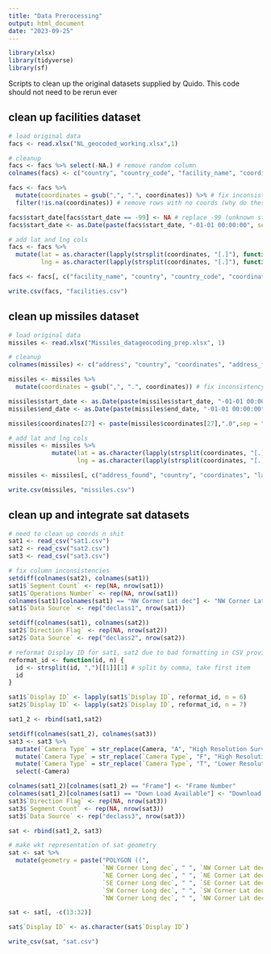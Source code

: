 ```yaml
---
title: "Data Prerocessing"
output: html_document
date: "2023-09-25"
---
```


```r
library(xlsx)
library(tidyverse)
library(sf)
```

Scripts to clean up the original datasets supplied by Quido. This code should not need to be rerun ever

## clean up facilities dataset
```r
# load original data
facs <- read.xlsx("NL_geocoded_working.xlsx",1)

# cleanup 
facs <- facs %>% select(-NA.) # remove random column
colnames(facs) <- c("country", "country_code", "facility_name", "coordinates", "start_date") # rename columns

facs <- facs %>%
  mutate(coordinates = gsub(",", ".", coordinates)) %>% # fix inconsistency in coords
  filter(!is.na(coordinates)) # remove rows with no coords (why do these exist?)

facs$start_date[facs$start_date == -99] <- NA # replace -99 (unknown start dates) with NA
facs$start_date <- as.Date(paste(facs$start_date, "-01-01 00:00:00", sep = "")) # convert start date to Date object

# add lat and lng cols
facs <- facs %>% 
  mutate(lat = as.character(lapply(strsplit(coordinates, "[.]"), function(x) paste(x[1], x[2], sep = "."))),
         lng = as.character(lapply(strsplit(coordinates, "[.]"), function(x) paste(x[3], x[4], sep = "."))))

facs <- facs[, c("facility_name", "country", "country_code", "coordinates", "lat", "lng", "start_date")] # reorder columns

write.csv(facs, "facilities.csv")
```

## clean up missiles dataset
```r
# load original data
missiles <- read.xlsx("Missiles_datageocoding_prep.xlsx", 1)

# cleanup
colnames(missiles) <- c("address", "country", "coordinates", "address_found", "No.rd.", "W.h", "start_date","end_date","armament","RA_or_enclosure" ) # rename columns

missiles <- missiles %>%
  mutate(coordinates = gsub(",", ".", coordinates)) # fix inconsistency in coords

missiles$start_date <- as.Date(paste(missiles$start_date, "-01-01 00:00:00", sep = "")) # convert start date to Date object
missiles$end_date <- as.Date(paste(missiles$end_date, "-01-01 00:00:00", sep = ""))

missiles$coordinates[27] <- paste(missiles$coordinates[27],".0",sep = "") # add '.0' at the end of the 27th coord cuz it was misformatted

# add lat and lng cols
missiles <- missiles %>% 
            mutate(lat = as.character(lapply(strsplit(coordinates, "[.]"), function(x) paste(x[1], x[2], sep = "."))),
                   lng = as.character(lapply(strsplit(coordinates, "[.]"), function(x) paste(x[3], x[4], sep = "."))))

missiles <- missiles[, c("address_found", "country", "coordinates", "lat", "lng", "start_date", "end_date", "address","No.rd.", "W.h","armament","RA_or_enclosure")] # reorder columns

write.csv(missiles, "missiles.csv")
```


## clean up and integrate sat datasets
```r
# need to clean up coords n shit
sat1 <- read_csv("sat1.csv")
sat2 <- read_csv("sat2.csv")
sat3 <- read_csv("sat3.csv")

# fix column inconsistencies
setdiff(colnames(sat2), colnames(sat1))
sat1$`Segment Count` <- rep(NA, nrow(sat1))
sat1$`Operations Number` <- rep(NA, nrow(sat1))
colnames(sat1)[colnames(sat1) == "NW Cormer Lat dec"] <- "NW Corner Lat dec"
sat1$`Data Source` <- rep("declass1", nrow(sat1))

setdiff(colnames(sat1), colnames(sat2))
sat2$`Direction Flag` <- rep(NA, nrow(sat2))
sat2$`Data Source` <- rep("declass2", nrow(sat2))

# reformat Display ID for sat1, sat2 due to bad formatting in CSV provided by USGS
reformat_id <- function(id, n) {
  id <- strsplit(id, ",")[[1]][1] # split by comma, take first item
  id
}

sat1$`Display ID` <- lapply(sat1$`Display ID`, reformat_id, n = 6)
sat2$`Display ID` <- lapply(sat2$`Display ID`, reformat_id, n = 7)

sat1_2 <- rbind(sat1,sat2)

setdiff(colnames(sat1_2), colnames(sat3))
sat3 <- sat3 %>% 
  mutate(`Camera Type` = str_replace(Camera, "A", "High Resolution Surveillance Camera - Aft")) %>%
  mutate(`Camera Type` = str_replace(`Camera Type`, "F", "High Resolution Surveillance Camera - Forward")) %>%
  mutate(`Camera Type` = str_replace(`Camera Type`, "T", "Lower Resolution Terrain Mapping Camera")) %>%
  select(-Camera)

colnames(sat1_2)[colnames(sat1_2) == "Frame"] <- "Frame Number"
colnames(sat1_2)[colnames(sat1) == "Down Load Available"] <- "Download Available"
sat3$`Direction Flag` <- rep(NA, nrow(sat3))
sat3$`Segment Count` <- rep(NA, nrow(sat3))
sat3$`Data Source` <- rep("declass3", nrow(sat3))

sat <- rbind(sat1_2, sat3)
```

```r
# make wkt representation of sat geometry
sat <- sat %>% 
  mutate(geometry = paste("POLYGON ((", 
                          `NW Corner Long dec`, " ", `NW Corner Lat dec`, ",", 
                          `NE Corner Long dec`, " ", `NE Corner Lat dec`, ",",
                          `SE Corner Long dec`, " ", `SE Corner Lat dec`, ",",
                          `SW Corner Long dec`, " ", `SW Corner Lat dec`, ",", 
                          `NW Corner Long dec`, " ", `NW Corner Lat dec`, "))", sep = ""))

sat <- sat[, -c(13:32)]

sat$`Display ID` <- as.character(sat$`Display ID`)

write_csv(sat, "sat.csv")
```

